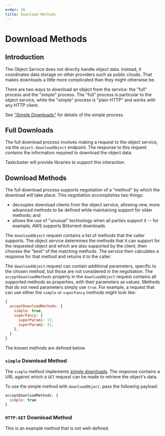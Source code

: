 ```yaml
---
order: 20
title: Download Methods
---
```

# Download Methods

## Introduction

The Object Service does not directly handle object data.  Instead, it
coordinates data storage on other providers such as public clouds. That makes
downloads a little more complicated than they might otherwise be.

There are two ways to download an object from the service: the "full" process
and the "simple" process.  The "full" process is particular to the object
service, while the "simple" process is "plain HTTP" and works with any HTTP
client.

See ["Simple Downloads"](/simple-downloads) for details of the simple process.

## Full Downloads

The full download process involves making a request to the object service, via the `object.downloadObject` endpoint.
The response to this request contains the information required to download the object data.

Taskcluster will provide libraries to support this interaction.

## Download Methods

The full download process supports negotiation of a "method" by which the download will take place.
This negotiation accomplishes two things:
 * decouples download clients from the object service, allowing new, more advanced methods to be defined while maintaining support for older methods; and
 * allows the use of "unusual" technology when all parties support it -- for example, AWS supports Bittorrent downloads.

The `downloadObject` request contains a list of methods that the caller supports.
The object service determines the methods that it can support for the requested object and which are also supported by the client, then chooses the "best" of the matching methods.
The service then calculates a response for that method and returns it to the caller.

The `downloadObject` request can contain additional parameters, specific to the chosen method, but those are not considered in the negotiation.
The `acceptDownloadMethods` property in the `downloadObject` request contains all supported methods as properties, with their parameters as values.
Methods that do not need parameters simply use `true`.
For example, a request that can use either the `simple` or `superFancy` methods might look like:

```javascript
{
  acceptDownloadMethods: {
    simple: true,
    superFancy: {
      superParam1: 13,
      superParam2: 42,
    },
  }
}
```

The known methods are defined below.

### `simple` Download Method

The `simple` method implements [simple downloads](/simple-downloads).
The response contains a URL against which a `GET` request can be made to retrieve the object's data.

To use the simple method with `downloadObject`, pass the following payload:

```javascript
acceptDownloadMethods: {
  simple: true
}
```

### `HTTP:GET` Download Method

This is an example method that is not well-defined.
